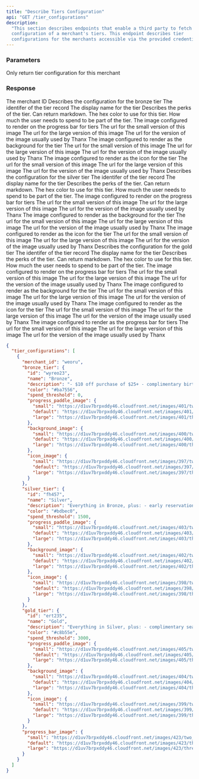 ```yaml
---
title: "Describe Tiers Configuration"
api: "GET /tier_configurations"
description:
  "This section describes endpoints that enable a third party to fetch the
  configuration of a merchant's tiers. This endpoint describes tier
  configurations for the merchants accessible via the provided credentials."
---
```


### Parameters

<ParamField body="merchant_id" type="string">
  Only return tier configuration for this merchant
</ParamField>

### Response

<ResponseField name="merchant_id" type="string">
  The merchant ID
</ResponseField>

<ResponseField name="bronze_tier" type="hash">
  Describes the configuration for the bronze tier
</ResponseField>

<ResponseField name="bronze_tier.id" type="string">
  The identifer of the tier record
</ResponseField>

<ResponseField name="bronze_tier.name" type="string">
  The display name for the tier
</ResponseField>

<ResponseField name="bronze_tier.description" type="string">
  Describes the perks of the tier. Can return markdown.
</ResponseField>

<ResponseField name="bronze_tier.color" type="string">
  The hex color to use for this tier.
</ResponseField>

<ResponseField name="bronze_tier.spend_threshold" type="integer">
  How much the user needs to spend to be part of the tier.
</ResponseField>

<ResponseField name="bronze_tier.progress_paddle_image" type="hash">
  The image configured to render on the progress bar for tiers
</ResponseField>

<ResponseField name="bronze_tier.progress_paddle_image.small" type="string">
  The url for the small version of this image
</ResponseField>

<ResponseField name="bronze_tier.progress_paddle_image.large" type="string">
  The url for the large version of this image
</ResponseField>

<ResponseField name="bronze_tier.progress_paddle_image.default" type="string">
  The url for the version of the image usually used by Thanx
</ResponseField>

<ResponseField name="bronze_tier.background_image" type="hash">
  The image configured to render as the background for the tier
</ResponseField>

<ResponseField name="bronze_tier.background_image.small" type="string">
  The url for the small version of this image
</ResponseField>

<ResponseField name="bronze_tier.background_image.large" type="string">
  The url for the large version of this image
</ResponseField>

<ResponseField name="bronze_tier.background_image.default" type="string">
  The url for the version of the image usually used by Thanx
</ResponseField>

<ResponseField name="bronze_tier.icon_image" type="hash">
  The image configured to render as the icon for the tier
</ResponseField>

<ResponseField name="bronze_tier.icon_image.small" type="string">
  The url for the small version of this image
</ResponseField>

<ResponseField name="bronze_tier.icon_image.large" type="string">
  The url for the large version of this image
</ResponseField>

<ResponseField name="bronze_tier.icon_image.default" type="string">
  The url for the version of the image usually used by Thanx
</ResponseField>

<ResponseField name="silver_tier" type="hash">
  Describes the configuration for the silver tier
</ResponseField>

<ResponseField name="silver_tier.id" type="string">
  The identifer of the tier record
</ResponseField>

<ResponseField name="silver_tier.name" type="string">
  The display name for the tier
</ResponseField>

<ResponseField name="silver_tier.description" type="string">
  Describes the perks of the tier. Can return markdown.
</ResponseField>

<ResponseField name="silver_tier.color" type="string">
  The hex color to use for this tier.
</ResponseField>

<ResponseField name="silver_tier.spend_threshold" type="integer">
  How much the user needs to spend to be part of the tier.
</ResponseField>

<ResponseField name="silver_tier.progress_paddle_image" type="hash">
  The image configured to render on the progress bar for tiers
</ResponseField>

<ResponseField name="silver_tier.progress_paddle_image.small" type="string">
  The url for the small version of this image
</ResponseField>

<ResponseField name="silver_tier.progress_paddle_image.large" type="string">
  The url for the large version of this image
</ResponseField>

<ResponseField name="silver_tier.progress_paddle_image.default" type="string">
  The url for the version of the image usually used by Thanx
</ResponseField>

<ResponseField name="silver_tier.background_image" type="hash">
  The image configured to render as the background for the tier
</ResponseField>

<ResponseField name="silver_tier.background_image.small" type="string">
  The url for the small version of this image
</ResponseField>

<ResponseField name="silver_tier.background_image.large" type="string">
  The url for the large version of this image
</ResponseField>

<ResponseField name="silver_tier.background_image.default" type="string">
  The url for the version of the image usually used by Thanx
</ResponseField>

<ResponseField name="silver_tier.icon_image" type="string">
  The image configured to render as the icon for the tier
</ResponseField>

<ResponseField name="silver_tier.icon_image.small" type="string">
  The url for the small version of this image
</ResponseField>

<ResponseField name="silver_tier.icon_image.large" type="string">
  The url for the large version of this image
</ResponseField>

<ResponseField name="silver_tier.icon_image.default" type="string">
  The url for the version of the image usually used by Thanx
</ResponseField>

<ResponseField name="gold_tier" type="string">
  Describes the configuration for the gold tier
</ResponseField>

<ResponseField name="gold_tier.id" type="string">
  The identifer of the tier record
</ResponseField>

<ResponseField name="gold_tier.name" type="string">
  The display name for the tier
</ResponseField>

<ResponseField name="gold_tier.description" type="string">
  Describes the perks of the tier. Can return markdown.
</ResponseField>

<ResponseField name="gold_tier.color" type="string">
  The hex color to use for this tier.
</ResponseField>

<ResponseField name="gold_tier.spend_threshold" type="integer">
  How much the user needs to spend to be part of the tier.
</ResponseField>

<ResponseField name="gold_tier.progress_paddle_image" type="hash">
  The image configured to render on the progress bar for tiers
</ResponseField>

<ResponseField name="gold_tier.progress_paddle_image.small" type="string">
  The url for the small version of this image
</ResponseField>

<ResponseField name="gold_tier.progress_paddle_image.large" type="string">
  The url for the large version of this image
</ResponseField>

<ResponseField name="gold_tier.progress_paddle_image.default" type="string">
  The url for the version of the image usually used by Thanx
</ResponseField>

<ResponseField name="gold_tier.background_image" type="hash">
  The image configured to render as the background for the tier
</ResponseField>

<ResponseField name="gold_tier.background_image.small" type="string">
  The url for the small version of this image
</ResponseField>

<ResponseField name="gold_tier.background_image.large" type="string">
  The url for the large version of this image
</ResponseField>

<ResponseField name="gold_tier.background_image.default" type="string">
  The url for the version of the image usually used by Thanx
</ResponseField>

<ResponseField name="gold_tier.icon_image" type="hash">
  The image configured to render as the icon for the tier
</ResponseField>

<ResponseField name="gold_tier.icon_image.small" type="string">
  The url for the small version of this image
</ResponseField>

<ResponseField name="gold_tier.icon_image.large" type="string">
  The url for the large version of this image
</ResponseField>

<ResponseField name="gold_tier.icon_image.default" type="string">
  The url for the version of the image usually used by Thanx
</ResponseField>

<ResponseField name="progress_bar_image" type="hash">
  The image configured to render as the progress bar for tiers
</ResponseField>

<ResponseField name="progress_bar_image.small" type="string">
  The url for the small version of this image
</ResponseField>

<ResponseField name="progress_bar_image.large" type="string">
  The url for the large version of this image
</ResponseField>

<ResponseField name="progress_bar_image.default" type="string">
  The url for the version of the image usually used by Thanx
</ResponseField>

<ResponseExample>

```json
{
  "tier_configurations": [
    {
      "merchant_id": "weoru",
      "bronze_tier": {
        "id": "wyreo23",
        "name": "Bronze",
        "description": "- $10 off purchase of $25+ - complimentary birthday dessert - special event invitations",
        "color": "#ba7556",
        "spend_threshold": 0,
        "progress_paddle_image": {
          "small": "https://d1uv7brpxddy46.cloudfront.net/images/401/two_x/two_x-792ff91da8f50f9b5bfed570cef94295.png?1607038403",
          "default": "https://d1uv7brpxddy46.cloudfront.net/images/401/three_x/three_x-792ff91da8f50f9b5bfed570cef94295.png?1607038403",
          "large": "https://d1uv7brpxddy46.cloudfront.net/images/401/three_x/three_x-792ff91da8f50f9b5bfed570cef94295.png?1607038403"
        },
        "background_image": {
          "small": "https://d1uv7brpxddy46.cloudfront.net/images/400/two_x/two_x-463afd8be775b5ac6909bbaabf692353.jpg?1607038403",
          "default": "https://d1uv7brpxddy46.cloudfront.net/images/400/three_x/three_x-463afd8be775b5ac6909bbaabf692353.jpg?1607038403",
          "large": "https://d1uv7brpxddy46.cloudfront.net/images/400/three_x/three_x-463afd8be775b5ac6909bbaabf692353.jpg?1607038403"
        },
        "icon_image": {
          "small": "https://d1uv7brpxddy46.cloudfront.net/images/397/two_x/two_x-73db1207a1143a6f68374b119f826aa9.png?1607038181",
          "default": "https://d1uv7brpxddy46.cloudfront.net/images/397/three_x/three_x-73db1207a1143a6f68374b119f826aa9.png?1607038181",
          "large": "https://d1uv7brpxddy46.cloudfront.net/images/397/three_x/three_x-73db1207a1143a6f68374b119f826aa9.png?1607038181"
        }
      },
      "silver_tier": {
        "id": "fh457",
        "name": "Silver",
        "description": "Everything in Bronze, plus: - early reservations to community dinners when you reach Silver Tier",
        "color": "#bdbec0",
        "spend_threshold": 1500,
        "progress_paddle_image": {
          "small": "https://d1uv7brpxddy46.cloudfront.net/images/403/two_x/two_x-432dd66aa8b2f7aededebc434fa36232.png?1607038424",
          "default": "https://d1uv7brpxddy46.cloudfront.net/images/403/three_x/three_x-432dd66aa8b2f7aededebc434fa36232.png?1607038424",
          "large": "https://d1uv7brpxddy46.cloudfront.net/images/403/three_x/three_x-432dd66aa8b2f7aededebc434fa36232.png?1607038424"
        },
        "background_image": {
          "small": "https://d1uv7brpxddy46.cloudfront.net/images/402/two_x/two_x-1fbd60df2de3891d3f41d915bd2afef4.jpg?1607038423",
          "default": "https://d1uv7brpxddy46.cloudfront.net/images/402/three_x/three_x-1fbd60df2de3891d3f41d915bd2afef4.jpg?1607038423",
          "large": "https://d1uv7brpxddy46.cloudfront.net/images/402/three_x/three_x-1fbd60df2de3891d3f41d915bd2afef4.jpg?1607038423"
        },
        "icon_image": {
          "small": "https://d1uv7brpxddy46.cloudfront.net/images/398/two_x/two_x-f7a86c1434d71199a717d2b0caa256ac.png?1607038197",
          "default": "https://d1uv7brpxddy46.cloudfront.net/images/398/three_x/three_x-f7a86c1434d71199a717d2b0caa256ac.png?1607038197",
          "large": "https://d1uv7brpxddy46.cloudfront.net/images/398/three_x/three_x-f7a86c1434d71199a717d2b0caa256ac.png?1607038197"
        }
      },
      "gold_tier": {
        "id": "ert235",
        "name": "Gold",
        "description": "Everything in Silver, plus: - complimentary seasonal pizza per year when you reach Gold Tier",
        "color": "#c8b55e",
        "spend_threshold": 3000,
        "progress_paddle_image": {
          "small": "https://d1uv7brpxddy46.cloudfront.net/images/405/two_x/two_x-33c3dc14517c5d08b2c0869ef52c652b.png?1607038443",
          "default": "https://d1uv7brpxddy46.cloudfront.net/images/405/three_x/three_x-33c3dc14517c5d08b2c0869ef52c652b.png?1607038443",
          "large": "https://d1uv7brpxddy46.cloudfront.net/images/405/three_x/three_x-33c3dc14517c5d08b2c0869ef52c652b.png?1607038443"
        },
        "background_image": {
          "small": "https://d1uv7brpxddy46.cloudfront.net/images/404/two_x/two_x-3fbfb464595f7e136cfccebf36f2b1d8.jpg?1607038443",
          "default": "https://d1uv7brpxddy46.cloudfront.net/images/404/three_x/three_x-3fbfb464595f7e136cfccebf36f2b1d8.jpg?1607038443",
          "large": "https://d1uv7brpxddy46.cloudfront.net/images/404/three_x/three_x-3fbfb464595f7e136cfccebf36f2b1d8.jpg?1607038443"
        },
        "icon_image": {
          "small": "https://d1uv7brpxddy46.cloudfront.net/images/399/two_x/two_x-a44437b769db59fb777c922088ec840d.png?1607038208",
          "default": "https://d1uv7brpxddy46.cloudfront.net/images/399/three_x/three_x-a44437b769db59fb777c922088ec840d.png?1607038208",
          "large": "https://d1uv7brpxddy46.cloudfront.net/images/399/three_x/three_x-a44437b769db59fb777c922088ec840d.png?1607038208"
        }
      },
      "progress_bar_image": {
        "small": "https://d1uv7brpxddy46.cloudfront.net/images/423/two_x/two_x-ecbb385cc1850f090c6305fcc427293b.png?1608147464",
        "default": "https://d1uv7brpxddy46.cloudfront.net/images/423/three_x/three_x-ecbb385cc1850f090c6305fcc427293b.png?1608147464",
        "large": "https://d1uv7brpxddy46.cloudfront.net/images/423/three_x/three_x-ecbb385cc1850f090c6305fcc427293b.png?1608147464"
      }
    }
  ]
}
```

</ResponseExample>

